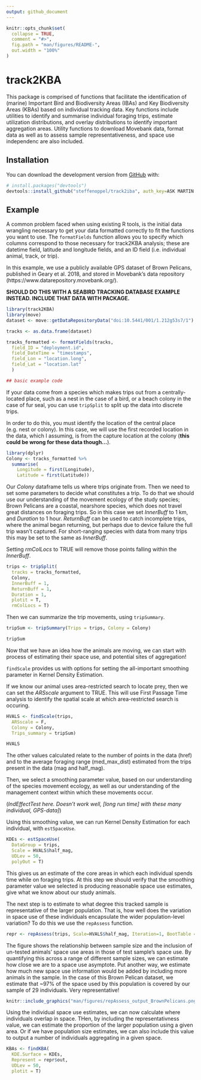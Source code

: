 ```yaml
---
output: github_document
---
```


<!-- README.md is generated from README.Rmd. Please edit that file -->

```r
knitr::opts_chunk$set(
  collapse = TRUE,
  comment = "#>",
  fig.path = "man/figures/README-",
  out.width = "100%"
)
```
# track2KBA

<!-- badges: start -->
<!-- badges: end -->

This package is comprised of functions that facilitate the identification of (marine) Important Bird and Biodiversity Areas (IBAs) and Key Biodiversity Areas (KBAs) based on individual tracking data. Key functions include utilities to identify and summarise individual foraging trips, estimate utilization distributions, and overlay distributions to identify important aggregation areas. Utility functions to download Movebank data, format data as well as to assess sample representativeness, and space use independenc are also included.

## Installation

You can download the development version from [GitHub](https://github.com/) with:

``` r
# install.packages("devtools")
devtools::install_github("steffenoppel/track2iba", auth_key=ASK MARTIN FOR THIS!, dependencie=TRUE)
```
## Example

A common problem faced when using existing R tools, is the initial data wrangling necessary to get your data formatted correctly to fit the functions you want to use. The `formatFields` function allows you to specify which columns correspond to those necessary for track2KBA analysis; these are datetime field, latitude and longitude fields, and an ID field (i.e. individual animal, track, or trip). 

In this example, we use a publicly available GPS dataset of Brown Pelicans, published in Geary et al. 2018, and stored in Movebank's data repository (https://www.datarepository.movebank.org/). 

**SHOULD DO THIS WITH A SEABIRD TRACKING DATABASE EXAMPLE INSTEAD. INCLUDE THAT DATA WITH PACKAGE.**

```r
library(track2KBA)
library(move)
dataset <- move::getDataRepositoryData("doi:10.5441/001/1.212g53s7/1")

tracks <- as.data.frame(dataset)

tracks_formatted <- formatFields(tracks, 
  field_ID = "deployment.id", 
  field_DateTime = "timestamps", 
  field_Lon = "location.long", 
  field_Lat = "location.lat"
  )

## basic example code
```

If your data come from a species which makes trips out from a centrally-located place, such as a nest in the case of a bird, or a beach colony in the case of fur seal, you can use `tripSplit` to split up the data into discrete trips.

In order to do this, you must identify the location of the central place (e.g. nest or colony). In this case, we will use the first recorded location in the data, which I assuming, is from the capture location at the colony (**this could be wrong for these data though...**). 

```r
library(dplyr)
Colony <- tracks_formatted %>% 
  summarise(
    Longitude = first(Longitude), 
    Latitude = first(Latitude))

```

Our *Colony* dataframe tells us where trips originate from. Then we need to set some parameters to decide what constitutes a trip. To do that we should use our understanding of the movement ecology of the study species; Brown Pelicans are a coastal, nearshore species, which does not travel great distances on foraging trips. So in this case we set *InnerBuff* to 1 km, and *Duration* to 1 hour. *ReturnBuff* can be used to catch incomplete trips, where the animal began returning, but perhaps due to device failure the full trip wasn't captured. For short-ranging species with data from many trips this may be set to the same as *InnerBuff*.
 
Setting *rmColLocs* to TRUE will remove those points falling within the *InnerBuff*. 

```r
trips <- tripSplit(
  tracks = tracks_formatted, 
  Colony, 
  InnerBuff = 1, 
  ReturnBuff = 1, 
  Duration = 1, 
  plotit = T, 
  rmColLocs = T)
```

Then we can summarize the trip movements, using `tripSummary`. 

```r
tripSum <- tripSummary(Trips = trips, Colony = Colony)

tripSum
```
Now that we have an idea how the animals are moving, we can start with process of estimating their space use, and potential sites of aggregation!

`findScale` provides us with options for setting the all-important smoothing parameter in Kernel Density Estimation. 

If we know our animal uses area-restricted search to locate prey, then we can set the *ARSscale* argument to TRUE. This will use First Passage Time analysis to identify the spatial scale at which area-restricted search is occuring.
```r
HVALS <- findScale(trips,
  ARSscale = F,
  Colony = Colony,
  Trips_summary = tripSum)

HVALS
```
The other values calculated relate to the number of points in the data (href) and to the average foraging range (med_max_dist) estimated from the trips present in the data (mag and half_mag).

Then, we select a smoothing parameter value, based on our understanding of the species movement ecology, as well as our understanding of the management context within which these movements occur. 

(*IndEffectTest here. Doesn't work well, [long run time] with these many individual, GPS-data]*)

Using this smoothing value, we can run Kernel Density Estimation for each individual, with `estSpaceUse`.

```r
KDEs <- estSpaceUse(
  DataGroup = trips, 
  Scale = HVALS$half_mag, 
  UDLev = 50, 
  polyOut = T)

```

This gives us an estimate of the core areas in which each individual spends time while on foraging trips. At this step we should verify that the smoothing parameter value we selected is producing reasonable space use estimates, give what we know about our study animals. 

The next step is to estimate to what degree this tracked sample is representative of the larger population. That is, how well does the variation in space use of these individuals encapsulate the wider population-level variation? To do this we use the `repAssess` function.

```r
repr <- repAssess(trips, Scale=HVALS$half_mag, Iteration=1, BootTable = F, Ncores = 5)
```

The figure shows the relationship between sample size and the inclusion of un-tested animals' space use areas in those of test sample's space use. By quantifying this across a range of different sample sizes, we can estimate how close we are to a space use asymptote. Put another way, we estimate how much new space use information would be added by including more animals in the sample. In the case of this Brown Pelican dataset, we estimate that ~97% of the space used by this population is covered by our sample of 29 individuals. Very representative!

```r
knitr::include_graphics("man/figures/repAssess_output_BrownPelicans.png", dpi=10)
```

Using the individual space use estimates, we can now calculate where individuals overlap in space. THen, by including the representativness value, we can estimate the proportion of the larger population using a given area. Or if we have population size estimates, we can also include this value to output a number of individuals aggregating in a given space. 

```r
KBAs <- findKBA(
  KDE.Surface = KDEs, 
  Represent = repr$out, 
  UDLev = 50, 
  plotit = T)
```